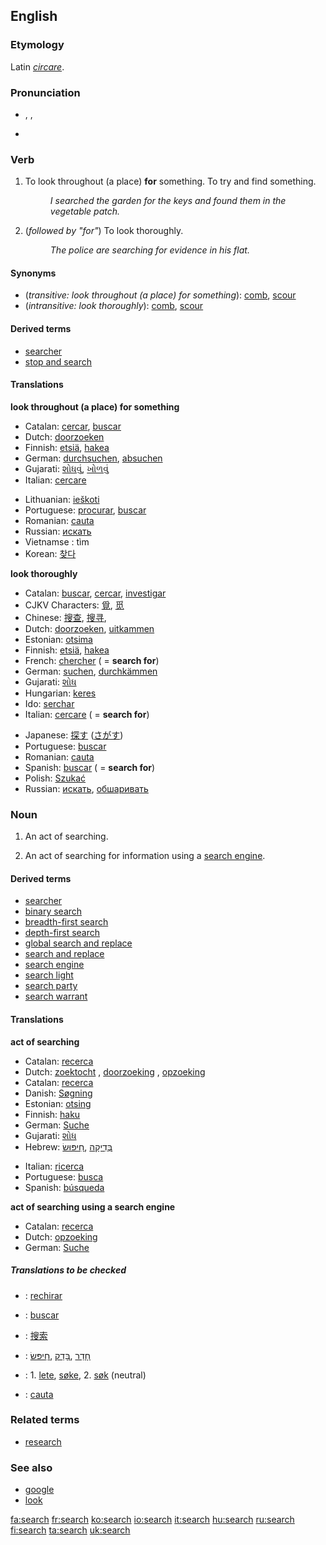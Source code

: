 ==English==

===Etymology===
Latin ''[[circare]]''.

===Pronunciation===
*{{AHD|sûrch}}, {{IPA|/sɜː(r)tʃ/}}, {{SAMPA|/s3:(r)tS/}}
*{{audio|en-us-search.ogg|Audio (US)}}

===Verb===
{{en-verb|search|es}}

#{{transitive}} To look throughout (a place) '''for''' something.  To try and find something.
#:''I searched the garden for the keys and found them in the vegetable patch.''
#{{intransitive}} (''followed by "for"'') To look thoroughly.
#:''The police are searching for evidence in his flat.''

====Synonyms====
*(''transitive: look throughout (a place) for something''): [[comb]], [[scour]]
*(''intransitive: look thoroughly''): [[comb]], [[scour]]

====Derived terms====
*[[searcher]]
*[[stop and search]]
====Translations====
'''look throughout (a place) for something'''
{{top}}
*Catalan: [[cercar]], [[buscar]]
*Dutch: [[doorzoeken]]
*Finnish: [[etsiä]], [[hakea]]
*German: [[durchsuchen]], [[absuchen]]
*Gujarati: [[શોધવું]], [[ખોળવું]]
*Italian: [[cercare]]
{{mid}}
*Lithuanian: [[ieškoti]]
*Portuguese: [[procurar]], [[buscar]]
*Romanian: [[cauta]]
*Russian: [[искать]]
*Vietnamse : tìm
*Korean: [[찾다]]
{{bottom}}

'''look thoroughly'''
{{top}}
*Catalan: [[buscar]], [[cercar]], [[investigar]]
*CJKV Characters: [[覓]], [[觅]]
*Chinese: [[搜查]], [[搜寻]], 
*Dutch: [[doorzoeken]], [[uitkammen]]
*Estonian: [[otsima]]
*Finnish: [[etsiä]], [[hakea]]
*French: [[chercher]] ( = '''search for''')
*German: [[suchen]], [[durchkämmen]]
*Gujarati: [[શોધ]]
*Hungarian: [[keres]]
*Ido: [[serchar]]
*Italian: [[cercare]] ( = '''search for''')
{{mid}}
*Japanese: [[探す]] ([[さがす]])
*Portuguese: [[buscar]]
*Romanian: [[cauta]]
*Spanish: [[buscar]] ( = '''search for''')
*Polish: [[Szukać]]
*Russian: [[искать]], [[обшаривать]]
{{bottom}}

===Noun===
{{en-noun|es}}

#An act of searching.
#{{computing}} An act of searching for information using a [[search engine]].

====Derived terms====
*[[searcher]]
*[[binary search]]
*[[breadth-first search]]
*[[depth-first search]]
*[[global search and replace]]
*[[search and replace]]
*[[search engine]]
*[[search light]]
*[[search party]]
*[[search warrant]]

====Translations====
'''act of searching'''
{{top}}
*Catalan: [[recerca]]
*Dutch: [[zoektocht]] {{f}}, [[doorzoeking]] {{f}}, [[opzoeking]] {{f}}
*Catalan: [[recerca]]
*Danish: [[Søgning]]
*Estonian: [[otsing]]
*Finnish: [[haku]]
*German: [[Suche]] {{f}}
*Gujarati: [[શોધ]]
*Hebrew: &rlm;[[חיפוש|חִיפּוּשׂ]]&lrm;, &rlm;[[בדיקה|בְּדִיקָה]]&lrm;
{{mid}}
*Italian: [[ricerca]] {{f}}
*Portuguese: [[busca]] {{f}}
*Spanish: [[búsqueda]] {{f}}
{{bottom}}

'''act of searching using a search engine'''
{{top}}
*Catalan: [[recerca]]
*Dutch: [[opzoeking]] {{f}}
*German: [[Suche]] {{f}}
{{mid}}
{{bottom}}

=====Translations to be checked=====
<!--Remove this section once all of the translations below have been moved into the tables above.-->
{{checktrans}}

*{{ttbc|Aragonese}}: [[rechirar]]
*{{ttbc|Asturian}}: [[buscar]]<!--Austrian??-->
*{{ttbc|Chinese}}: [[搜索]]
*{{ttbc|Hebrew}}: &rlm;[[חיפש|חִיפּשׂ]]&lrm;, &rlm;[[בדק|בָּדַק]]&lrm;, &rlm;[[חדר|חָדַר]]&lrm;
*{{ttbc|Norwegian}}: 1. [[lete]], [[søke]], 2. [[søk]] (neutral)
*{{ttbc|Romanian}}: [[cauta]]

===Related terms===
*[[research]]

===See also===
*[[google]]
*[[look]]

[[fa:search]]
[[fr:search]]
[[ko:search]]
[[io:search]]
[[it:search]]
[[hu:search]]
[[ru:search]]
[[fi:search]]
[[ta:search]]
[[uk:search]]